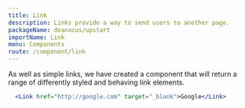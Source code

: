 ```yaml
---
title: Link
description: Links provide a way to send users to another page.
packageName: deanacus/upstart
importName: Link
menu: Components
route: /component/link
---
```



As well as simple links, we have created a component that will return a range of
differently styled and behaving link elements.

```jsx
  <Link href="http://google.com" target="_blank">Google</Link>
```

<PropsTable component={Link} />